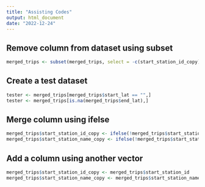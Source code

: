 ```yaml
---
title: "Assisting Codes"
output: html_document
date: "2022-12-24"
---
```

## Remove column from dataset using subset

```r


merged_trips <- subset(merged_trips, select = -c(start_station_id_copy))

```


## Create a test dataset

```r
tester <- merged_trips[merged_trips$start_lat == "",]
tester <- merged_trips[is.na(merged_trips$end_lat),]
```

## Merge column using ifelse
```r
merged_trips$start_station_id_copy <- ifelse(!merged_trips$start_station_id_copy == "", merged_trips$start_station_id_copy, start_station_ids_found)
merged_trips$start_station_name_copy <- ifelse(!merged_trips$start_station_name_copy == "", merged_trips$start_station_name_copy, start_station_names_found)
```


## Add a column using another vector

```r
merged_trips$start_station_id_copy <- merged_trips$start_station_id
merged_trips$start_station_name_copy <- merged_trips$start_station_name
```

